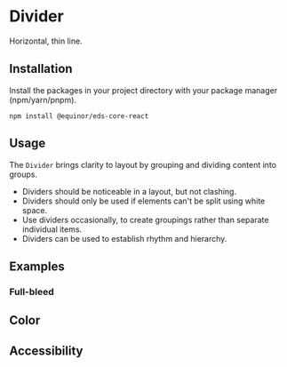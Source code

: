 
# Divider
Horizontal, thin line.

## Installation 

Install the packages in your project directory with your package manager (npm/yarn/pnpm).
```shell
npm install @equinor/eds-core-react
```

## Usage

The `Divider` brings clarity to layout by grouping and dividing content into groups. <br />
 <ul>
    <li>Dividers should be noticeable in a layout, but not clashing.</li>
    <li>Dividers should only be used if elements can't be split using white space.</li>
    <li>Use dividers occasionally, to create groupings rather than separate individual items.</li>
    <li>Dividers can be used to establish rhythm and hierarchy.</li>
  </ul>

<Story id="data-display-divider--introduction"/>
<PropsTable />

<!-- ### Color

<Story id="data-display-divider--color" />

### Vertical spacings

#### Small

<Story id="data-display-divider--small" />

#### Medium

<Story id="data-display-divider--medium" /> -->

## Examples

### Full-bleed
<Story id="data-display-divider--full-bleed"/>

## Color

## Accessibility
